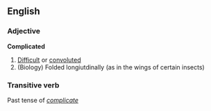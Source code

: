 ==English==

===Adjective===
'''Complicated'''
#[[Difficult]] or [[convoluted]]
#(Biology) Folded longiutdinally (as in the wings of certain insects)

===Transitive verb===
Past tense of ''[[complicate]]''